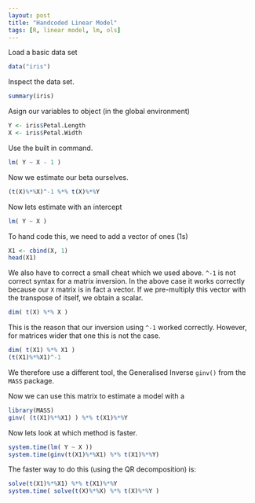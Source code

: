 ```yaml
---
layout: post
title: "Handcoded Linear Model"
tags: [R, linear model, lm, ols]
---
```


Load a basic data set

```r
data("iris")
```

Inspect the data set.

```r
summary(iris)
```

Asign our variables to object (in the global environment)

```r
Y <- iris$Petal.Length
X <- iris$Petal.Width
```

Use the built in command.

```r
lm( Y ~ X - 1 )
```

Now we estimate our beta ourselves.

```r
(t(X)%*%X)^-1 %*% t(X)%*%Y
```

Now lets estimate with an intercept

```r
lm( Y ~ X )
```

To hand code this, we need to add a vector of ones (1s)

```r
X1 <- cbind(X, 1)
head(X1)
```

We also have to correct a small cheat which we used above. `^-1` is not correct syntax for a matrix inversion. In the above case it works correctly because our `X` matrix is in fact a vector. If we pre-multiply this vector with the transpose of itself, we obtain a scalar.

```r
dim( t(X) %*% X )
```

This is the reason that our inversion using `^-1` worked correctly. However, for matrices wider that one this is not the case.

```r
dim( t(X1) %*% X1 )
(t(X1)%*%X1)^-1
```



We therefore use a different tool, the Generalised Inverse `ginv()` from the `MASS` package.

Now we can use this matrix to estimate a model with a 

```r
library(MASS)
ginv( (t(X1)%*%X1) ) %*% t(X1)%*%Y
```

Now lets look at which method is faster.

```r
system.time(lm( Y ~ X ))
system.time(ginv(t(X1)%*%X1) %*% t(X1)%*%Y)
```

The faster way to do this (using the QR decomposition) is:

```r
solve(t(X1)%*%X1) %*% t(X1)%*%Y
system.time( solve(t(X)%*%X) %*% t(X)%*%Y )
```
